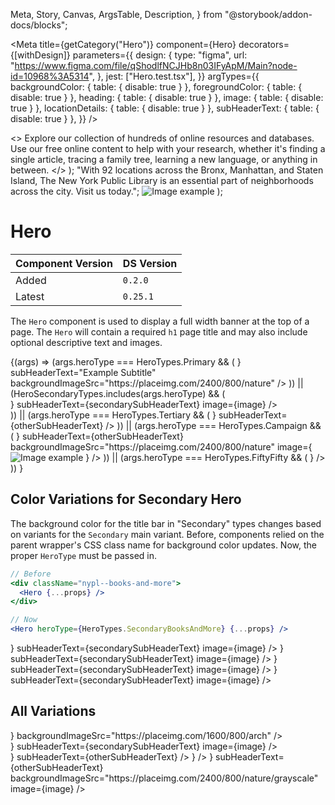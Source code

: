   Meta,
  Story,
  Canvas,
  ArgsTable,
  Description,
} from "@storybook/addon-docs/blocks";


<Meta
  title={getCategory("Hero")}
  component={Hero}
  decorators={[withDesign]}
  parameters={{
    design: {
      type: "figma",
      url:
        "https://www.figma.com/file/qShodlfNCJHb8n03IFyApM/Main?node-id=10968%3A5314",
    },
    jest: ["Hero.test.tsx"],
  }}
  argTypes={{
    backgroundColor: { table: { disable: true } },
    foregroundColor: { table: { disable: true } },
    heading: { table: { disable: true } },
    image: { table: { disable: true } },
    locationDetails: { table: { disable: true } },
    subHeaderText: { table: { disable: true } },
  }}
/>

  <>
    Explore our collection of hundreds of online resources and databases. Use
    our free online content to help with your research, whether it's finding a
    single article, tracing a family tree, learning a new language, or anything
    in between.
  </>
);
  "With 92 locations across the Bronx, Manhattan, and Staten Island, The New York Public Library is an essential part of neighborhoods across the city. Visit us today.";
  <Image src="https://placeimg.com/800/400/animals" alt="Image example" />
);

# Hero

| Component Version | DS Version |
| ----------------- | ---------- |
| Added             | `0.2.0`    |
| Latest            | `0.25.1`   |

<Description of={Hero} />

The `Hero` component is used to display a full width banner at the top of a page.
The `Hero` will contain a required `h1` page title and may also include optional
descriptive text and images.

<Canvas withToolbar>
  <Story
    name="Hero Props"
    args={{
      heroType: HeroTypes.Campaign,
    }}
  >
    {(args) =>
      (args.heroType === HeroTypes.Primary && (
        <Hero
          {...args}
          heading={
            <Heading level={HeadingLevels.One} id="1" text="Hero Primary" />
          }
          subHeaderText="Example Subtitle"
          backgroundImageSrc="https://placeimg.com/2400/800/nature"
        />
      )) ||
      (HeroSecondaryTypes.includes(args.heroType) && (
        <div className="nypl--books-and-more">
          <Hero
            {...args}
            heading={
              <Heading level={HeadingLevels.One} id="1" text="Hero Secondary" />
            }
            subHeaderText={secondarySubHeaderText}
            image={image}
          />
        </div>
      )) ||
      (args.heroType === HeroTypes.Tertiary && (
        <Hero
          {...args}
          heading={
            <Heading level={HeadingLevels.One} id="1" text="Hero Tertiary" />
          }
          subHeaderText={otherSubHeaderText}
        />
      )) ||
      (args.heroType === HeroTypes.Campaign && (
        <Hero
          {...args}
          heading={
            <Heading level={HeadingLevels.One} id="1" text="Hero Campaign" />
          }
          subHeaderText={otherSubHeaderText}
          backgroundImageSrc="https://placeimg.com/2400/800/nature"
          image={
            <Image
              src="https://placeimg.com/800/400/animals"
              alt="Image example"
            />
          }
        />
      )) ||
      (args.heroType === HeroTypes.FiftyFifty && (
        <Hero
          {...args}
          subHeaderText={otherSubHeaderText}
          image={
            <Image
              src="https://placeimg.com/600/200/animals"
              alt="Image example"
            />
          }
        />
      ))
    }
  </Story>
</Canvas>

<ArgsTable story="Hero Props" />

## Color Variations for Secondary Hero

The background color for the title bar in "Secondary" types changes based on
variants for the `Secondary` main variant. Before, components relied on the
parent wrapper's CSS class name for background color updates. Now, the proper
`HeroType` must be passed in.

```jsx
// Before
<div className="nypl--books-and-more">
  <Hero {...props} />
</div>

// Now
<Hero heroType={HeroTypes.SecondaryBooksAndMore} {...props} />
```

<Canvas>
  <Story name="Color Variations for Secondary Hero">
    <VStack spacing={10} align="stretch">
      <Heading
        level={HeadingLevels.Two}
        text="HeroTypes.SecondaryBooksAndMore"
        id="books-heading"
      />
      <Hero
        heroType={HeroTypes.SecondaryBooksAndMore}
        heading={
          <Heading
            level={HeadingLevels.One}
            id="books-hero"
            text="Books and More"
          />
        }
        subHeaderText={secondarySubHeaderText}
        image={image}
      />
      <Heading
        level={HeadingLevels.Two}
        text="HeroTypes.SecondaryLocations"
        id="location-heading"
      />
      <Hero
        heroType={HeroTypes.SecondaryLocations}
        heading={
          <Heading
            level={HeadingLevels.One}
            id="locations-hero"
            text="Locations"
          />
        }
        subHeaderText={secondarySubHeaderText}
        image={image}
      />
      <Heading
        level={HeadingLevels.Two}
        text="HeroTypes.SecondaryResearch"
        id="research-heading"
      />
      <Hero
        heroType={HeroTypes.SecondaryResearch}
        heading={
          <Heading
            level={HeadingLevels.One}
            id="research-hero"
            text="Research"
          />
        }
        subHeaderText={secondarySubHeaderText}
        image={image}
      />
      <Heading
        level={HeadingLevels.Two}
        text="HeroTypes.SecondaryWhatsOn"
        id="whats-on-heading"
      />
      <Hero
        heroType={HeroTypes.SecondaryWhatsOn}
        heading={
          <Heading
            level={HeadingLevels.One}
            id="whats-on-hero"
            text="What's On"
          />
        }
        subHeaderText={secondarySubHeaderText}
        image={image}
      />
    </VStack>
  </Story>
</Canvas>

## All Variations

<Canvas>
  <DSProvider>
    <VStack spacing={10} align="stretch">
      <Heading level={HeadingLevels.Two} text="Primary" id="primary-heading" />
      <Hero
        heroType={HeroTypes.Primary}
        heading={
          <Heading
            level={HeadingLevels.One}
            id="primary-hero"
            text="Hero Primary"
          />
        }
        backgroundImageSrc="https://placeimg.com/1600/800/arch"
      />
      <Heading
        level={HeadingLevels.Two}
        text="Secondary"
        id="secondary-heading"
      />
      <div className="nypl--locations">
        <Hero
          heroType={HeroTypes.Secondary}
          heading={
            <Heading
              level={HeadingLevels.One}
              id="secondary-hero"
              text="Hero Secondary"
            />
          }
          subHeaderText={secondarySubHeaderText}
          image={image}
        />
      </div>
      <Heading
        level={HeadingLevels.Two}
        text="Tertiary"
        id="tertiary-heading"
      />
      <Hero
        heroType={HeroTypes.Tertiary}
        heading={
          <Heading
            level={HeadingLevels.One}
            id="tertiary-hero"
            text="Hero Tertiary with Sub-Header"
          />
        }
        subHeaderText={otherSubHeaderText}
      />
      <Hero
        heroType={HeroTypes.Tertiary}
        heading={
          <Heading
            level={HeadingLevels.One}
            id="tertiary-hero"
            text="Hero Tertiary without Sub-Header"
          />
        }
      />
      <Heading
        level={HeadingLevels.Two}
        text="Campaign"
        id="campaign-heading"
      />
      <Hero
        heroType={HeroTypes.Campaign}
        heading={
          <Heading
            level={HeadingLevels.One}
            id="campaign-hero"
            text="Hero Campaign"
          />
        }
        subHeaderText={otherSubHeaderText}
        backgroundImageSrc="https://placeimg.com/2400/800/nature/grayscale"
        image={image}
      />
      <Box marginTop="30px" />
      <Heading
        level={HeadingLevels.Two}
        text="FiftyFifty"
        id="fiftyfifty-heading"
      />
      <Hero
        heroType={HeroTypes.FiftyFifty}
        subHeaderText={otherSubHeaderText}
        image={image}
      />
    </VStack>
  </DSProvider>
</Canvas>
